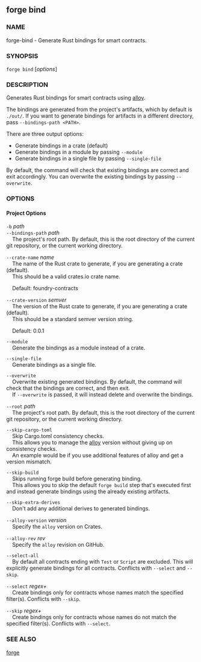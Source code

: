 
## forge bind

### NAME

forge-bind - Generate Rust bindings for smart contracts.

### SYNOPSIS

`forge bind` [*options*]

### DESCRIPTION

Generates Rust bindings for smart contracts using [alloy](https://github.com/alloy-rs/alloy).

The bindings are generated from the project's artifacts, which by default is `./out/`.
If you want to generate bindings for artifacts in a different directory, pass `--bindings-path <PATH>`.

There are three output options:

- Generate bindings in a crate (default)
- Generate bindings in a module by passing `--module`
- Generate bindings in a single file by passing `--single-file`

By default, the command will check that existing bindings are correct and exit accordingly.
You can overwrite the existing bindings by passing `--overwrite`.

### OPTIONS

#### Project Options

`-b` _path_  
`--bindings-path` _path_  
&nbsp;&nbsp;&nbsp;&nbsp;The project's root path. By default, this is the root directory of the current git repository, or the current working directory.

`--crate-name` _name_  
&nbsp;&nbsp;&nbsp;&nbsp;The name of the Rust crate to generate, if you are generating a crate (default).  
&nbsp;&nbsp;&nbsp;&nbsp;This should be a valid crates.io crate name.

&nbsp;&nbsp;&nbsp;&nbsp;Default: foundry-contracts

`--crate-version` _semver_  
&nbsp;&nbsp;&nbsp;&nbsp;The version of the Rust crate to generate, if you are generating a crate (default).  
&nbsp;&nbsp;&nbsp;&nbsp;This should be a standard semver version string.

&nbsp;&nbsp;&nbsp;&nbsp;Default: 0.0.1

`--module`  
&nbsp;&nbsp;&nbsp;&nbsp;Generate the bindings as a module instead of a crate.

`--single-file`  
&nbsp;&nbsp;&nbsp;&nbsp;Generate bindings as a single file.

`--overwrite`  
&nbsp;&nbsp;&nbsp;&nbsp;Overwrite existing generated bindings. By default, the command will check that the bindings are correct, and then exit.  
&nbsp;&nbsp;&nbsp;&nbsp;If `--overwrite` is passed, it will instead delete and overwrite the bindings.

`--root` _path_  
&nbsp;&nbsp;&nbsp;&nbsp;The project's root path. By default, this is the root directory of the current git repository, or the current working directory.

`--skip-cargo-toml`  
&nbsp;&nbsp;&nbsp;&nbsp;Skip Cargo.toml consistency checks.  
&nbsp;&nbsp;&nbsp;&nbsp;This allows you to manage the [alloy](https://github.com/alloy-rs/alloy) version without giving up on consistency checks.  
&nbsp;&nbsp;&nbsp;&nbsp;An example would be if you use additional features of alloy and get a version mismatch.

`--skip-build`  
&nbsp;&nbsp;&nbsp;&nbsp;Skips running forge build before generating binding.  
&nbsp;&nbsp;&nbsp;&nbsp;This allows you to skip the default `forge build` step that's executed first and instead generate bindings using the already existing artifacts.

`--skip-extra-derives`  
&nbsp;&nbsp;&nbsp;&nbsp;Don't add any additional derives to generated bindings.

`--alloy-version` _version_  
&nbsp;&nbsp;&nbsp;&nbsp;Specify the `alloy` version on Crates.

`--alloy-rev` _rev_  
&nbsp;&nbsp;&nbsp;&nbsp;Specify the `alloy` revision on GitHub.

`--select-all`  
&nbsp;&nbsp;&nbsp;&nbsp;By default all contracts ending with `Test` or `Script` are excluded. This will explicitly generate bindings for all contracts. Conflicts with `--select` and `--skip`.

`--select` _regex+_  
&nbsp;&nbsp;&nbsp;&nbsp;Create bindings only for contracts whose names match the specified filter(s). Conflicts with `--skip`.

`--skip` _regex+_  
&nbsp;&nbsp;&nbsp;&nbsp;Create bindings only for contracts whose names do not match the specified filter(s). Conflicts with `--select`.

<CommonOptions />

<CoreBuildOptions />

### SEE ALSO

[forge](/forge/reference/overview)
